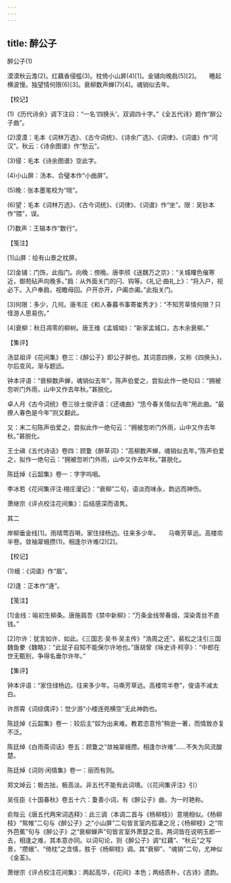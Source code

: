 ```yaml
---
---
---
```

title: 醉公子
---



醉公子(1)


漠漠秋云澹(2)。红藕香侵槛(3)。枕倚小山屏(4)[1]。金铺向晚扃(5)[2]。　　睡起横波慢。独望情何限(6)[3]。衰柳数声蝉(7)[4]。魂销似去年。





【校记】


(1)《历代诗余》调下注曰：“一名‘四换头’，双调四十字。”《全五代诗》题作“醉公子曲”。

(2)漠漠：毛本《词林万选》、《古今词统》、《诗余广选》、《词律》、《词谱》作“河汉”。秋云：《诗余图谱》作“愁云”。

(3)侵：毛本《诗余图谱》空此字。

(4)小山屏：汤本、合璧本作“小曲屏”。

(5)晚：张本墨笔校为“晓”。

(6)望：毛本《词林万选》、《古今词统》、《词律》、《词谱》作“坐”。限：吴钞本作“隈”，误。

(7)数声：王辑本作“数行”。





【笺注】


[1]山屏：绘有山景之枕屏。

[2]金铺：门饰，此指门。向晚：傍晚。唐李颀《送魏万之京》：“关城曙色催寒近，御苑砧声向晚多。”扃：从外面关门的闩、钩等。《礼记·曲礼上》：“将入户，视必下。入户奉扃，视瞻毋回。户开亦开，户阖亦阖。”此指关门。

[3]何限：多少，几何。唐韦庄《和人春暮书事寄崔秀才》：“不知芳草情何限？只怪游人思易伤。”

[4]衰柳：秋日凋零的柳树。唐王维《孟城坳》：“新家孟城口，古木余衰柳。”





【集评】


汤显祖评《花间集》卷三：《醉公子》即公子醉也。其词意四换，又称《四换头》，尔后变风，渐与题远。

钟本评语：“衰柳数声蝉，魂销似去年”，陈声伯爱之，尝拟此作一绝句曰：“拥被忽听门外雨，山中又作去年秋。”甚脱化。

卓人月《古今词统》卷三徐士俊评语：《还魂曲》“恁今春关情似去年”用此曲。“最撩人春色是今年”则又翻此。

又：末二句陈声伯爱之，尝拟此作一绝句云：“拥被忽听门外雨，山中又作去年秋。”甚脱化。

王士禛《五代诗话》卷四：顾夐《醉草词》：“高柳数声蝉，魂销似去年。”陈声伯爱之，拟作一绝句云：“拥被忽听门外雨，山中又作去年秋。”甚脱化。

陈廷焯《云韶集》卷一：字字呜咽。

李冰若《花间集评注·栩庄漫记》：“衰柳”二句，语淡而味永，韵远而神伤。

萧继宗《评点校注花间集》：后结感深而语隽。





其二


岸柳垂金线[1]。雨晴莺百啭。家住绿杨边。往来多少年。　　马嘶芳草远。高楼帘半卷。敛袖翠蛾攒(1)。相逢尔许难(2)[2]。





【校记】


(1)蛾：《词谱》作“眉”。

(2)逢：正本作“逄”。





【笺注】


[1]金线：喻初生柳条。唐施肩吾《禁中新柳》：“万条金线带春烟，深染青丝不直钱。”

[2]尔许：犹言如许、如此。《三国志·吴书·吴主传》“浩周之还”，裴松之注引三国魏鱼豢《魏略》：“此鼠子自知不能保尔许地也。”唐胡曾《咏史诗·柯亭》：“中郎在世无甄别，争得名垂尔许年。”





【集评】


钟本评语：“家住绿杨边。往来多少年。马嘶芳草远。高楼帘半卷”，俊语不减太白。

许昂霄《词综偶评》：觉少游“小楼连苑横空”无此神韵也。

陈廷焯《云韶集》卷一：较后主“奴为出来难。教君恣意怜”稍逊一著，而情致亦复不泛。

陈廷焯《白雨斋词话》卷五：顾夐之“敛袖翠蛾攒。相逢尔许难”……不失为风流酸楚。

陈廷焯《词则·闲情集》卷一：丽而有则。

郑文焯云：极古拙，极高淡。非五代不能有此词境。（《花间集评注》引）

吴任臣《十国春秋》卷五十六：夐善小词，有《醉公子》曲，为一时艳称。

俞陛云《唐五代两宋词选释》：此三调（本调二首与《杨柳枝》）意境相似。《杨柳枝》“鸳帷”二句与《醉公子》之“小山屏”二句皆言室内孤凄之况；《杨柳枝》之“帘外芭蕉”句与《醉公子》之“衰柳蝉声”句皆言室外萧瑟之音。两词皆在说明玉郎一去，相逢之难，其本意亦同。以词句论，则《醉公子》调“红藕”、“秋云”之写景，“攒蛾”、“倚枕”之含情，胜于《杨柳枝》调。其“衰柳”、“魂销”二句，尤神似《金荃》。

萧继宗《评点校注花间集》：两起高华，《花间》本色；两结质朴，《古诗》遗韵。